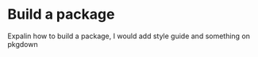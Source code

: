 # Build a package

Expalin how to build a package, I would add style guide and something on pkgdown


